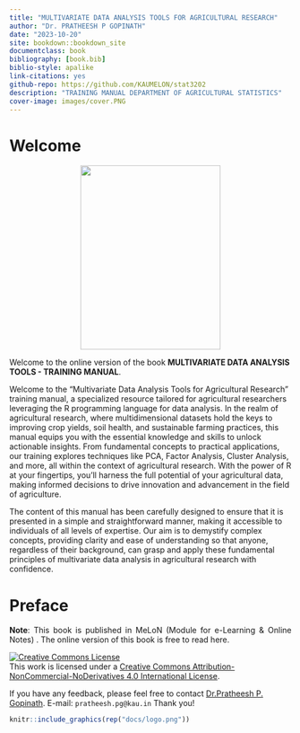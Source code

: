```yaml
---
title: "MULTIVARIATE DATA ANALYSIS TOOLS FOR AGRICULTURAL RESEARCH"
author: "Dr. PRATHEESH P GOPINATH"
date: "2023-10-20"
site: bookdown::bookdown_site
documentclass: book
bibliography: [book.bib]
biblio-style: apalike
link-citations: yes
github-repo: https://github.com/KAUMELON/stat3202
description: "TRAINING MANUAL DEPARTMENT OF AGRICULTURAL STATISTICS"
cover-image: images/cover.PNG
---  
```

 

# Welcome {-} 
<p style="text-align: center;"><a href="https://coavellayani.kau.in/people/sub-lt-dr-pratheesh-p-gopinath"><img src="images/cover.png" class="cover" width="250" height="328"/></a></p>  
Welcome to the online version of the book **MULTIVARIATE DATA ANALYSIS TOOLS - TRAINING MANUAL**.  
<p>Welcome to the "Multivariate Data Analysis Tools for Agricultural Research" training manual, a specialized resource tailored for agricultural researchers leveraging the R programming language for data analysis. In the realm of agricultural research, where multidimensional datasets hold the keys to improving crop yields, soil health, and sustainable farming practices, this manual equips you with the essential knowledge and skills to unlock actionable insights. From fundamental concepts to practical applications, our training explores techniques like PCA, Factor Analysis, Cluster Analysis, and more, all within the context of agricultural research. With the power of R at your fingertips, you'll harness the full potential of your agricultural data, making informed decisions to drive innovation and advancement in the field of agriculture.</p> 

<p>The content of this manual has been carefully designed to ensure that it is presented in a simple and straightforward manner, making it accessible to individuals of all levels of expertise. Our aim is to demystify complex concepts, providing clarity and ease of understanding so that anyone, regardless of their background, can grasp and apply these fundamental principles of multivariate data analysis in agricultural research with confidence.</p>



# Preface {-}  
<p style="text-align: justify;">
</p>  
<p style="text-align: justify;"> **Note**: This book is published in MeLoN (Module for e-Learning & Online Notes) . The online version of this book is free to read here.</p> 
````{=html}
<a rel="license" href="http://creativecommons.org/licenses/by-nc-nd/4.0/"><img alt="Creative Commons License" style="border-width:0" src="https://i.creativecommons.org/l/by-nc-nd/4.0/88x31.png" /></a><br />This work is licensed under a <a rel="license" href="http://creativecommons.org/licenses/by-nc-nd/4.0/">Creative Commons Attribution-NonCommercial-NoDerivatives 4.0 International License</a>.
````
<p>If you have any feedback, please feel free to contact [Dr.Pratheesh P. Gopinath](https://coavellayani.kau.in/people/dr-pratheesh-p-gopinath). E-mail: `pratheesh.pg@kau.in` Thank you!</p>  

```r
knitr::include_graphics(rep("docs/logo.png"))
```








